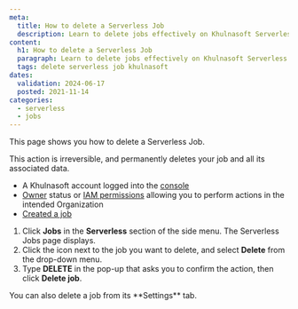 ```yaml
---
meta:
  title: How to delete a Serverless Job
  description: Learn to delete jobs effectively on Khulnasoft Serverless platform.
content:
  h1: How to delete a Serverless Job
  paragraph: Learn to delete jobs effectively on Khulnasoft Serverless platform.
  tags: delete serverless job khulnasoft
dates:
  validation: 2024-06-17
  posted: 2021-11-14
categories:
  - serverless
  - jobs
---
```


This page shows you how to delete a Serverless Job.

<Message type="important">
  This action is irreversible, and permanently deletes your job and all its associated data.
</Message>

<Macro id="requirements" />

- A Khulnasoft account logged into the [console](https://console.khulnasoft.com)
- [Owner](/identity-and-access-management/iam/concepts/#owner) status or [IAM permissions](/identity-and-access-management/iam/concepts/#permission) allowing you to perform actions in the intended Organization
- [Created a job](/serverless/jobs/how-to/create-job/)

1. Click **Jobs** in the **Serverless** section of the side menu. The Serverless Jobs page displays.
2. Click the <Icon name="more" /> icon next to the job you want to delete, and select **Delete** from the drop-down menu.
3. Type **DELETE** in the pop-up that asks you to confirm the action, then click **Delete job**.

<Message type="tip">
  You can also delete a job from its **Settings** tab.
</Message>


